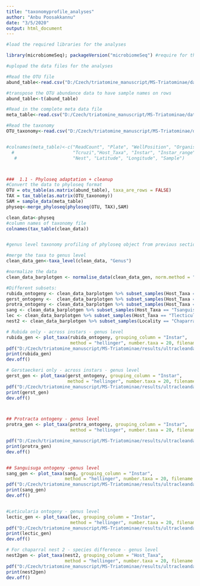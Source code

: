 ```yaml
---
title: "taxonomyprofile_analyses"
author: "Anbu Poosakkannu"
date: "3/5/2020"
output: html_document
---
```



```r
#load the required libraries for the analyses

library(microbiomeSeq); packageVersion("microbiomeSeq") #require for the taxonomy profile analyses


```



```r
#uplopad the data files for the analyses

#Read the OTU file
abund_table<-read.csv("D:/Czech/triatomine_manuscript/MS-Triatominae/data/Ultradata/otu_ultraclean_abund.csv",row.names=1,check.names=FALSE)#change the path for your computer

#transpose the OTU abundance data to have sample names on rows
abund_table<-t(abund_table)

#Read in the complete meta data file
meta_table<-read.csv("D:/Czech/triatomine_manuscript/MS-Triatominae/data/Ultradata/ultrameta_28022020.csv",row.names=1,check.names=FALSE)#change the path for your computer

#Read the taxonomy
OTU_taxonomy<-read.csv("D:/Czech/triatomine_manuscript/MS-Triatominae/data/Ultradata/otu_ultraclean_taxa.csv",row.names=1,check.names=FALSE)#change the path for your computer


#colnames(meta_table)<-c("ReadCount", "Plate", "WellPosition", "Organism", "State",
  #                      "Tcruzi","Host_Taxa", "Instar", "Instar_range", "Sex", "Locality",
   #                     "Nest", "Latitude", "Longitude", "Sample")




```


```r
###  1.1 - Phyloseq adaptation + cleanup
#Convert the data to phyloseq format
OTU = otu_table(as.matrix(abund_table), taxa_are_rows = FALSE)
TAX = tax_table(as.matrix(OTU_taxonomy))
SAM = sample_data(meta_table)
physeq<-merge_phyloseq(phyloseq(OTU, TAX),SAM)

clean_data<-physeq
#column names of taxonomy file
colnames(tax_table(clean_data))



```


```r
#genus level taxonomy profiling of phyloseq object from previous section

#merge the taxa to genus level
clean_data_gen<-taxa_level(clean_data, "Genus")

#normalize the data
clean_data_barplotgen <- normalise_data(clean_data_gen, norm.method = "relative")

#Different subsets:
rubida_ontogeny <- clean_data_barplotgen %>% subset_samples(Host_Taxa == "Trubida")
gerst_ontogeny <-  clean_data_barplotgen %>% subset_samples(Host_Taxa == "Tgerstaeckeri")
protra_ontogeny <- clean_data_barplotgen %>% subset_samples(Host_Taxa == "Tprotracta")
sang <- clean_data_barplotgen %>% subset_samples(Host_Taxa == "Tsanguisuga")
lec <- clean_data_barplotgen %>% subset_samples(Host_Taxa == "Tlecticularia")
nest2 <- clean_data_barplotgen %>% subset_samples(Locality == "Chaparral")

# Rubida only - across instars - genus level
rubida_gen <- plot_taxa(rubida_ontogeny, grouping_column = "Instar",
                        method = "hellinger", number.taxa = 20, filename = NULL)
pdf("D:/Czech/triatomine_manuscript/MS-Triatominae/results/ultracleandata_analyses/taxonomyprofile_analyses/rubida_gen.pdf",width=8)#change the path for your computer
print(rubida_gen)
dev.off()

# Gerstaeckeri only - across instars - genus level
gerst_gen <- plot_taxa(gerst_ontogeny, grouping_column = "Instar",
                       method = "hellinger", number.taxa = 20, filename = NULL)
pdf("D:/Czech/triatomine_manuscript/MS-Triatominae/results/ultracleandata_analyses/taxonomyprofile_analyses/gerst_gen.pdf",width=8)#change the path for your computer
print(gerst_gen)
dev.off()



## Protracta ontogeny - genus level
protra_gen <- plot_taxa(protra_ontogeny, grouping_column = "Instar",
                        method = "hellinger", number.taxa = 20, filename = NULL)

pdf("D:/Czech/triatomine_manuscript/MS-Triatominae/results/ultracleandata_analyses/taxonomyprofile_analyses/protra_gen.pdf",width=8)#change the path for your computer
print(protra_gen)
dev.off()


## Sanguisuga ontogeny -genus level
sang_gen <- plot_taxa(sang, grouping_column = "Instar",
                      method = "hellinger", number.taxa = 20, filename = NULL)
pdf("D:/Czech/triatomine_manuscript/MS-Triatominae/results/ultracleandata_analyses/taxonomyprofile_analyses/sang_gen.pdf",width=8)#change the path for your computer
print(sang_gen)
dev.off()


#Leticularia ontogeny - genus level
lectic_gen <- plot_taxa(lec, grouping_column = "Instar",
                        method = "hellinger", number.taxa = 20, filename = NULL)
pdf("D:/Czech/triatomine_manuscript/MS-Triatominae/results/ultracleandata_analyses/taxonomyprofile_analyses/letic_gen.pdf",width=8)#change the path for your computer
print(lectic_gen)
dev.off()

# For chaparral nest 2 - species difference - genus level
nest2gen <- plot_taxa(nest2, grouping_column = "Host_Taxa",
                      method = "hellinger", number.taxa = 20, filename = NULL)
pdf("D:/Czech/triatomine_manuscript/MS-Triatominae/results/ultracleandata_analyses/taxonomyprofile_analyses/nest2_gen.pdf",width=8)#change the path for your computer
print(nest2gen)
dev.off()



```

